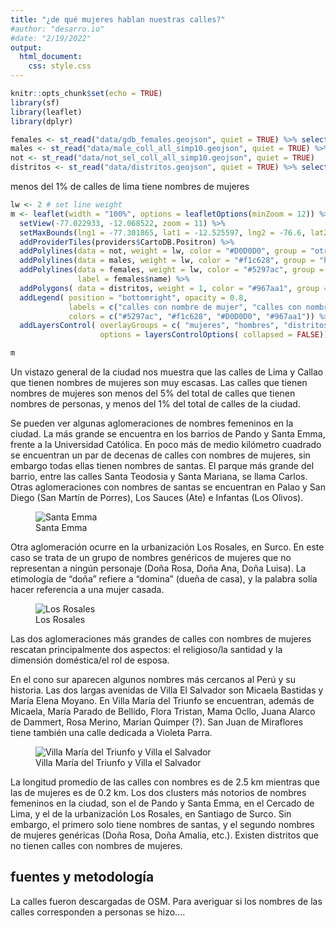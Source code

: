 ```yaml
---
title: "¿de qué mujeres hablan nuestras calles?"
#author: "desarro.io"
#date: "2/19/2022"
output: 
  html_document: 
    css: style.css
---
```


```r
knitr::opts_chunk$set(echo = TRUE)
library(sf)
library(leaflet)
library(dplyr)
```


```r
females <- st_read("data/gdb_females.geojson", quiet = TRUE) %>% select(3, 4, 21, 22)
males <- st_read("data/male_coll_all_simp10.geojson", quiet = TRUE) %>% select(3, 4, 21, 22)
not <- st_read("data/not_sel_coll_all_simp10.geojson", quiet = TRUE) 
distritos <- st_read("data/distritos.geojson", quiet = TRUE) %>% select( 1:6) %>% filter(IDDPTO == "07" | IDPROV == "1501")
```

::: {.bajada}
menos del 1% de calles de lima tiene nombres de mujeres
:::

```r
lw <- 2 # set line weight
m <- leaflet(width = "100%", options = leafletOptions(minZoom = 12)) %>% 
  setView(-77.022933, -12.068522, zoom = 11) %>%
  setMaxBounds(lng1 = -77.301865, lat1 = -12.525597, lng2 = -76.6, lat2 = -11.56)%>%
  addProviderTiles(providers$CartoDB.Positron) %>% 
  addPolylines(data = not, weight = lw, color = "#D0D0D0", group = "otras calles") %>%
  addPolylines(data = males, weight = lw, color = "#f1c628", group = "hombres") %>%
  addPolylines(data = females, weight = lw, color = "#5297ac", group = "mujeres", 
               label = females$name) %>%
  addPolygons( data = distritos, weight = 1, color = "#967aa1", group = "distritos", fill=FALSE) %>%
  addLegend( position = "bottomright", opacity = 0.8, 
             labels = c("calles con nombre de mujer", "calles con nombre de hombre", "otras calles", "límite distrital"),
             colors = c("#5297ac", "#f1c628", "#D0D0D0", "#967aa1")) %>% 
  addLayersControl( overlayGroups = c( "mujeres", "hombres", "distritos"),
                    options = layersControlOptions( collapsed = FALSE))
```

```r
m
```

Un vistazo general de la ciudad nos muestra que las calles de Lima y Callao que tienen nombres de mujeres son muy escasas. Las calles que tienen nombres de mujeres son menos del 5% del total de calles que tienen nombres de personas, y menos del 1% del total de calles de la ciudad. 

Se pueden ver algunas aglomeraciones de nombres femeninos en la ciudad. La más grande se encuentra en los barrios de Pando y Santa Emma, frente a la Universidad Católica. En poco más de medio kilómetro cuadrado se encuentran un par de decenas de calles con nombres de mujeres, sin embargo todas ellas tienen nombres de santas. El parque más grande del barrio, entre las calles Santa Teodosia y Santa Mariana, se llama Carlos. Otras aglomeraciones con nombres de santas se encuentran en Palao y San Diego (San Martín de Porres), Los Sauces (Ate) e Infantas (Los Olivos).

 ![Santa Emma](images/santa_emma.png) 

Otra aglomeración ocurre en la urbanización Los Rosales, en Surco. En este caso se trata de un grupo de nombres genéricos de mujeres que no representan a ningún personaje (Doña Rosa, Doña Ana, Doña Luisa). La etimología de "doña" refiere a "domina" (dueña de casa), y la palabra solía hacer referencia a una mujer casada. 

 ![Los Rosales](images/los_rosales.png) 

Las dos aglomeraciones más grandes de calles con nombres de mujeres rescatan principalmente dos aspectos: el religioso/la santidad y la dimensión doméstica/el rol de esposa.

En el cono sur aparecen algunos nombres más cercanos al Perú y su historia. Las dos largas avenidas de Villa El Salvador son Micaela Bastidas y María Elena Moyano. En Villa María del Triunfo se encuentran, además de Micaela, María Parado de Bellido, Flora Tristan, Mama Ocllo, Juana Alarco de Dammert, Rosa Merino, Marian Quimper (?). San Juan de Miraflores tiene también una calle dedicada a Violeta Parra. 

![Villa María del Triunfo y Villa el Salvador](images/sur.png) 

La longitud promedio de las calles con nombres es de 2.5 km  mientras que las de mujeres es de 0.2 km. 
Los dos clusters más notorios de nombres femeninos en la ciudad, son el de Pando y Santa Emma, en el Cercado de Lima, y el de la urbanización Los Rosales, en Santiago de Surco. Sin embargo, el primero solo tiene nombres de santas, y el segundo nombres de mujeres genéricas (Doña Rosa, Doña Amalia, etc.).
Existen distritos que no tienen calles con nombres de mujeres.

## fuentes y metodología
La calles fueron descargadas de OSM. Para averiguar si los nombres de las calles corresponden a personas se hizo....